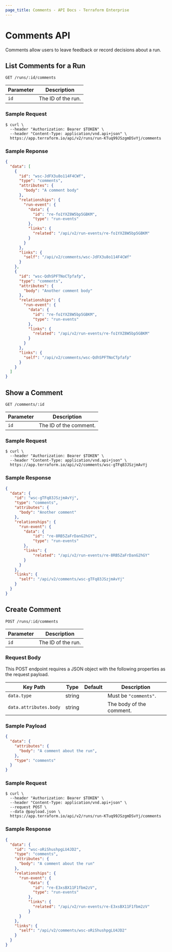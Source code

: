 ```yaml
---
page_title: Comments - API Docs - Terraform Enterprise
---
```


[200]: https://developer.mozilla.org/en-US/docs/Web/HTTP/Status/200

[201]: https://developer.mozilla.org/en-US/docs/Web/HTTP/Status/201

[202]: https://developer.mozilla.org/en-US/docs/Web/HTTP/Status/202

[204]: https://developer.mozilla.org/en-US/docs/Web/HTTP/Status/204

[307]: https://developer.mozilla.org/en-US/docs/Web/HTTP/Status/307

[400]: https://developer.mozilla.org/en-US/docs/Web/HTTP/Status/400

[401]: https://developer.mozilla.org/en-US/docs/Web/HTTP/Status/401

[403]: https://developer.mozilla.org/en-US/docs/Web/HTTP/Status/403

[404]: https://developer.mozilla.org/en-US/docs/Web/HTTP/Status/404

[409]: https://developer.mozilla.org/en-US/docs/Web/HTTP/Status/409

[412]: https://developer.mozilla.org/en-US/docs/Web/HTTP/Status/412

[422]: https://developer.mozilla.org/en-US/docs/Web/HTTP/Status/422

[429]: https://developer.mozilla.org/en-US/docs/Web/HTTP/Status/429

[500]: https://developer.mozilla.org/en-US/docs/Web/HTTP/Status/500

[504]: https://developer.mozilla.org/en-US/docs/Web/HTTP/Status/504

[JSON API document]: /enterprise/api-docs#json-api-documents

[JSON API error object]: https://jsonapi.org/format/#error-objects

# Comments API

Comments allow users to leave feedback or record decisions about a run. 

## List Comments for a Run

`GET /runs/:id/comments`

| Parameter | Description        |
| --------- | ------------------ |
| `id`      | The ID of the run. |

### Sample Request

```shell
$ curl \
  --header "Authorization: Bearer $TOKEN" \
  --header "Content-Type: application/vnd.api+json" \
  https://app.terraform.io/api/v2/runs/run-KTuq99JSzgmDSvYj/comments
```

### Sample Reponse

```json
{
  "data": [
    {
      "id": "wsc-JdFX3u8o114F4CWf",
      "type": "comments",
      "attributes": {
        "body": "A comment body"
      },
      "relationships": {
        "run-event": {
          "data": {
            "id": "re-fo1YXZ8W5bp5GBKM",
            "type": "run-events"
          },
          "links": {
            "related": "/api/v2/run-events/re-fo1YXZ8W5bp5GBKM"
          }
        }
      },
      "links": {
        "self": "/api/v2/comments/wsc-JdFX3u8o114F4CWf"
      }
    },
    {
      "id": "wsc-QdhSPFTNoCTpfafp",
      "type": "comments",
      "attributes": {
        "body": "Another comment body"
      },
      "relationships": {
        "run-event": {
          "data": {
            "id": "re-fo1YXZ8W5bp5GBKM",
            "type": "run-events"
          },
          "links": {
            "related": "/api/v2/run-events/re-fo1YXZ8W5bp5GBKM"
          }
        }
      },
      "links": {
        "self": "/api/v2/comments/wsc-QdhSPFTNoCTpfafp"
      }
    }
  ]
}
```

## Show a Comment

`GET /comments/:id`

| Parameter | Description            |
| --------- | ---------------------- |
| `id`      | The ID of the comment. |

### Sample Request

```shell
$ curl \
  --header "Authorization: Bearer $TOKEN" \
  --header "Content-Type: application/vnd.api+json" \
  https://app.terraform.io/api/v2/comments/wsc-gTFq83JSzjmAvYj
```

### Sample Response

```json
{
  "data": {
    "id": "wsc-gTFq83JSzjmAvYj",
    "type": "comments",
    "attributes": {
      "body": "Another comment"
    },
    "relationships": {
      "run-event": {
        "data": {
            "id": "re-8RB5ZaFrDanG2hGY",
            "type": "run-events"
        },
        "links": {
            "related": "/api/v2/run-events/re-8RB5ZaFrDanG2hGY"
        }
      }
    },
    "links": {
      "self": "/api/v2/comments/wsc-gTFq83JSzjmAvYj"
    }
  }
}
```

## Create Comment

`POST /runs/:id/comments`

| Parameter | Description        |
| --------- | ------------------ |
| `id`      | The ID of the run. |

### Request Body

This POST endpoint requires a JSON object with the following properties as the request payload.

| Key Path               | Type   | Default | Description              |
| ---------------------- | ------ | ------- | ------------------------ |
| `data.type`            | string |         | Must be `"comments"`.    |
| `data.attributes.body` | string |         | The body of the comment. |

### Sample Payload

```json
{
  "data": {
    "attributes": {
      "body": "A comment about the run",
    },
    "type": "comments"
  }
}
```

### Sample Request

```shell
$ curl \
  --header "Authorization: Bearer $TOKEN" \
  --header "Content-Type: application/vnd.api+json" \
  --request POST \
  --data @payload.json \
  https://app.terraform.io/api/v2/runs/run-KTuq99JSzgmDSvYj/comments
```

### Sample Response

```json
{
  "data": {
    "id": "wsc-oRiShushpgLU4JD2",
    "type": "comments",
    "attributes": {
      "body": "A comment about the run"
    },
    "relationships": {
      "run-event": {
          "data": {
            "id": "re-E3xsBX11F1fbm2zV",
            "type": "run-events"
          },
          "links": {
            "related": "/api/v2/run-events/re-E3xsBX11F1fbm2zV"
          }
      }
    },
    "links": {
      "self": "/api/v2/comments/wsc-oRiShushpgLU4JD2"
    }
  }
}
```
